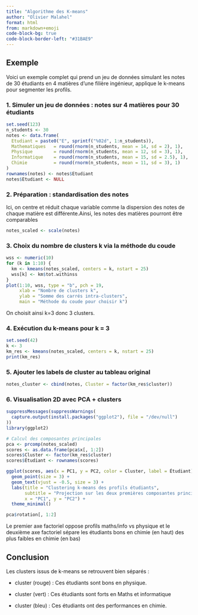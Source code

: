 ```yaml
---
title: "Algorithme des K-means"
author: "Olivier Malahel"
format: html
from: markdown+emoji
code-block-bg: true
code-block-border-left: "#31BAE9"
---
```


## Exemple 

Voici un exemple complet qui prend un jeu de données simulant les notes de 30 étudiants en 4 matières d’une filière ingénieur, applique le k-means pour segmenter les profils. 

### 1. Simuler un jeu de données : notes sur 4 matières pour 30 étudiants

```R
set.seed(123)
n_students <- 30
notes <- data.frame(
  Etudiant = paste0("E", sprintf("%02d", 1:n_students)),
  Mathematiques   = round(rnorm(n_students, mean = 14, sd = 2), 1),
  Physique        = round(rnorm(n_students, mean = 12, sd = 3), 1),
  Informatique    = round(rnorm(n_students, mean = 15, sd = 2.5), 1),
  Chimie          = round(rnorm(n_students, mean = 11, sd = 3), 1)
)
rownames(notes) <- notes$Etudiant
notes$Etudiant <- NULL
```

### 2. Préparation : standardisation des notes

Ici, on centre et réduit chaque variable comme la dispersion des notes de chaque matière est différente.Ainsi, les notes des matières pourront être comparables


```R
notes_scaled <- scale(notes)
```

### 3. Choix du nombre de clusters k via la méthode du coude

```R

wss <- numeric(10)
for (k in 1:10) {
  km <- kmeans(notes_scaled, centers = k, nstart = 25)
  wss[k] <- km$tot.withinss
}
plot(1:10, wss, type = "b", pch = 19,
     xlab = "Nombre de clusters k",
     ylab = "Somme des carrés intra-clusters",
     main = "Méthode du coude pour choisir k")

```

On choisit ainsi k=3 donc 3 clusters. 

### 4. Exécution du k-means pour k = 3

```R
set.seed(42)
k <- 3
km_res <- kmeans(notes_scaled, centers = k, nstart = 25)
print(km_res)
```

### 5. Ajouter les labels de cluster au tableau original

```R
notes_cluster <- cbind(notes, Cluster = factor(km_res$cluster))
```

### 6. Visualisation 2D avec PCA + clusters
 
```R
suppressMessages(suppressWarnings(
  capture.output(install.packages("ggplot2"), file = "/dev/null")
))
library(ggplot2)

# Calcul des composantes principales
pca <- prcomp(notes_scaled)
scores <- as.data.frame(pca$x[, 1:2])
scores$Cluster <- factor(km_res$cluster)
scores$Étudiant <- rownames(scores)

ggplot(scores, aes(x = PC1, y = PC2, color = Cluster, label = Étudiant)) +
  geom_point(size = 3) +
  geom_text(vjust = -0.5, size = 3) +
  labs(title = "Clustering k-means des profils étudiants",
       subtitle = "Projection sur les deux premières composantes principales",
       x = "PC1", y = "PC2") +
  theme_minimal()
```

```R
pca$rotation[, 1:2] 
```

Le premier axe factoriel oppose profils maths/info vs physique et le deuxième axe factoriel sépare les étudiants bons en chimie (en haut) des plus faibles en chimie (en bas)

## Conclusion 

Les clusters issus de k-means se retrouvent bien séparés :

- cluster (rouge) : Ces étudiants sont bons en physique. 

- cluster (vert) : Ces étudiants sont forts en Maths et informatique

- cluster (bleu) : Ces étudiants ont des performances en chimie. 
